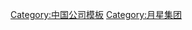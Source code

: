 {{Navbox
|name = 月星集团
|title = [[月星集团]]
|state = {{{state|autocollapse}}}
|listclass = hlist
| group1 = 人物
| list1   =
* [[丁佐宏]]

| group2 = 环球港商业
| list2   =
* [[上海环球港]]
* [[江南环球港]]
* [[淮海环球港]]
* [[苏州环球港]]
* [[沈阳环球港]]
* [[牡丹江环球港]]
* [[三峡环球港]]
* [[武汉环球广场]]
* [[皖江环球港]]
* [[六安环球港]]
* [[佛山环球港]]
* [[西安环球港]]
* [[伊犁环球港]]
* [[十堰环球港]]
* [[兰州环球港]]
* [[重庆环球港]]
* [[西宁环球港]]
* [[中俄环球港]]

| group3 = 家居新零售
| list3   =
* [[月星家居茂]]
* [[月星工作制造]]

}}<noinclude>
{{collapsible option}}
[[Category:中国公司模板]]
[[Category:月星集团]]
</noinclude>